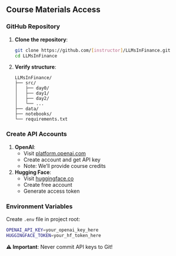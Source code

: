 ## Course Materials Access

### GitHub Repository
1. **Clone the repository**:
   ```bash
   git clone https://github.com/[instructor]/LLMsInFinance.git
   cd LLMsInFinance
   ```

2. **Verify structure**:
   ```
   LLMsInFinance/
   ├── src/
   │   ├── day0/
   │   ├── day1/
   │   ├── day2/
   │   └── ...
   ├── data/
   ├── notebooks/
   └── requirements.txt
   ```

### Create API Accounts
1. **OpenAI**: 
   - Visit [platform.openai.com](https://platform.openai.com)
   - Create account and get API key
   - Note: We'll provide course credits

2. **Hugging Face**:
   - Visit [huggingface.co](https://huggingface.co)
   - Create free account
   - Generate access token

### Environment Variables
Create `.env` file in project root:
```bash
OPENAI_API_KEY=your_openai_key_here
HUGGINGFACE_TOKEN=your_hf_token_here
```

**⚠️ Important**: Never commit API keys to Git!
